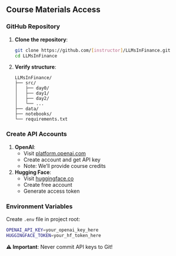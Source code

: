 ## Course Materials Access

### GitHub Repository
1. **Clone the repository**:
   ```bash
   git clone https://github.com/[instructor]/LLMsInFinance.git
   cd LLMsInFinance
   ```

2. **Verify structure**:
   ```
   LLMsInFinance/
   ├── src/
   │   ├── day0/
   │   ├── day1/
   │   ├── day2/
   │   └── ...
   ├── data/
   ├── notebooks/
   └── requirements.txt
   ```

### Create API Accounts
1. **OpenAI**: 
   - Visit [platform.openai.com](https://platform.openai.com)
   - Create account and get API key
   - Note: We'll provide course credits

2. **Hugging Face**:
   - Visit [huggingface.co](https://huggingface.co)
   - Create free account
   - Generate access token

### Environment Variables
Create `.env` file in project root:
```bash
OPENAI_API_KEY=your_openai_key_here
HUGGINGFACE_TOKEN=your_hf_token_here
```

**⚠️ Important**: Never commit API keys to Git!
